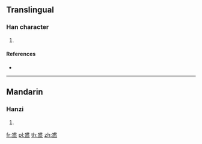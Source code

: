 {{character info/new}}
==Translingual==

===Han character===
{{Han char|rn=108|rad=皿|as=07|sn=12|four=43107|canj=IEBT}}

# {{defn|Han|sort=皿07}}

====References====
* {{Han ref|kx=0794.190|dkj=23004|hdz=42564.030|uh=76DA|ud=30426|bh=DAB9|bd=55993}}

----

==Mandarin==

===Hanzi===
{{cmn-hanzi|pin=[[qiú]] ([[qiu2]])|wg=ch'iu<sup>2</sup>}}

# {{defn|lang=cmn|sort=皿07}}

[[fr:盚]]
[[pl:盚]]
[[th:盚]]
[[zh:盚]]